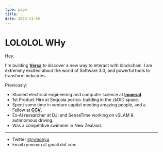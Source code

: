 ```yaml
---
type: page
title: .
date: 2023-11-08
---
```


# LOLOLOL WHy

Hey. 

I'm building [**Versa**](https://versawallet.io) to discover a new way to interact with blockchain. I am extremely excited about the world of Software 3.0, and powerful tools to transform industries.

Previously:

- Studied electrical engineering and computer science at [**Imperial**](https://www.imperial.ac.uk/).
- 1st Product Hire at Sequoia portco. building in the zkDID space.
- Spent some time in venture capital meeting amazing people, and a Fellow at [**GGV**](https://ggvc.com).
- Ex-AI researcher at DJI and SenseTime working on vSLAM & autonomous driving.
- Was a competitive swimmer in New Zealand.

---

- Twitter [@rymonyu](https://twitter.com/rymonyu)
- Email rymonyu at gmail dot com
